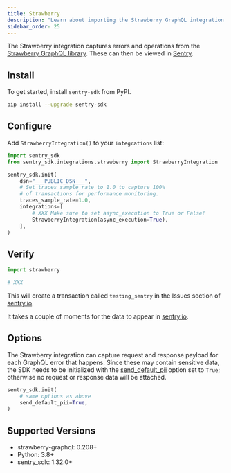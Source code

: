 ```yaml
---
title: Strawberry
description: "Learn about importing the Strawberry GraphQL integration and how it captures GraphQL errors and spans."
sidebar_order: 25
---
```


The Strawberry integration captures errors and operations from the
[Strawberry GraphQL library](https://strawberry.rocks/). These can then be viewed
in [Sentry](https://sentry.io).

## Install

To get started, install `sentry-sdk` from PyPI.

```bash
pip install --upgrade sentry-sdk
```

## Configure

Add `StrawberryIntegration()` to your `integrations` list:

<SignInNote />

```python
import sentry_sdk
from sentry_sdk.integrations.strawberry import StrawberryIntegration

sentry_sdk.init(
    dsn="___PUBLIC_DSN___",
    # Set traces_sample_rate to 1.0 to capture 100%
    # of transactions for performance monitoring.
    traces_sample_rate=1.0,
    integrations=[
        # XXX Make sure to set async_execution to True or False!
        StrawberryIntegration(async_execution=True),
    ],
)
```

## Verify

```python
import strawberry 

# XXX
```

This will create a transaction called `testing_sentry` in the Issues section of [sentry.io](https://sentry.io).

It takes a couple of moments for the data to appear in [sentry.io](https://sentry.io).

## Options

The Strawberry integration can capture request and response payload
for each GraphQL error that happens. Since these may contain sensitive data, the
SDK needs to be initialized with the
[send_default_pii](https://docs.sentry.io/platforms/python/configuration/options/#send-default-pii) option set to `True`;
otherwise no request or response data will be attached.

```python
sentry_sdk.init(
    # same options as above
    send_default_pii=True,
)
```


## Supported Versions

- strawberry-graphql: 0.208+
- Python: 3.8+
- sentry_sdk: 1.32.0+
